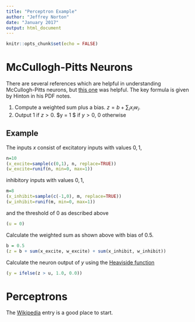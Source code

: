 ```yaml
---
title: "Perceptron Example"
author: "Jeffrey Norton"
date: "January 2017"
output: html_document
---
```


```r
knitr::opts_chunk$set(echo = FALSE)
```

# McCullogh-Pitts Neurons

There are several references which are helpful in understanding McCullogh-Pitts neurons,
but [this one](https://www.lri.fr/~marc/EEAAX/Neurones/tutorial/mcpits/html/index.html)
was helpful.  The key formula is given by Hinton in his PDF notes.

1) Compute a weighted sum plus a bias.
$z = b + \sum_i x_i w_i$.
2) Output 1 if $z > 0$.  $y = 1 $ if $y \gt 0$, $0$ otherwise

## Example
The inputs $x$ consist of excitatory inputs with values ${0, 1}$,
```r
n=10
(x_excite=sample(c(0,1), n, replace=TRUE))
(w_excite=runif(n, min=0, max=1))
```
inhibitory inputs with values ${0, 1}$,
```r
m=8
(x_inhibit=sample(c(-1,0), m, replace=TRUE))
(w_inhibit=runif(m, min=0, max=1))
```
and the threshold of $0$ as described above
```r
(u = 0)
```
Calculate the weighted sum as shown above with bias of $0.5$.
```r
b = 0.5
(z = b + sum(x_excite, w_excite) + sum(x_inhibit, w_inhibit))
```
Calculate the neuron output of $y$ using the
[Heaviside function](https://en.wikipedia.org/wiki/Heaviside_step_function)
```r
(y = ifelse(z > u, 1.0, 0.0))
```

# Perceptrons
The [Wikipedia](https://en.wikipedia.org/wiki/Perceptron) entry is a good place to start.

